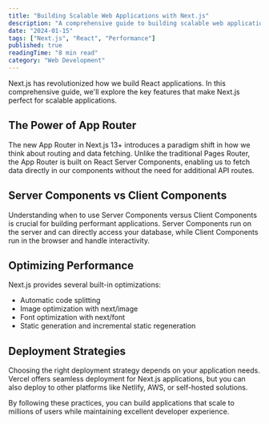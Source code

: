 ```yaml
---
title: "Building Scalable Web Applications with Next.js"
description: "A comprehensive guide to building scalable web applications using Next.js and modern development practices."
date: "2024-01-15"
tags: ["Next.js", "React", "Performance"]
published: true
readingTime: "8 min read"
category: "Web Development"
---
```


Next.js has revolutionized how we build React applications. In this comprehensive guide, we'll explore the key features that make Next.js perfect for scalable applications.

## The Power of App Router

The new App Router in Next.js 13+ introduces a paradigm shift in how we think about routing and data fetching. Unlike the traditional Pages Router, the App Router is built on React Server Components, enabling us to fetch data directly in our components without the need for additional API routes.

## Server Components vs Client Components

Understanding when to use Server Components versus Client Components is crucial for building performant applications. Server Components run on the server and can directly access your database, while Client Components run in the browser and handle interactivity.

## Optimizing Performance

Next.js provides several built-in optimizations:
- Automatic code splitting
- Image optimization with next/image
- Font optimization with next/font
- Static generation and incremental static regeneration

## Deployment Strategies

Choosing the right deployment strategy depends on your application needs. Vercel offers seamless deployment for Next.js applications, but you can also deploy to other platforms like Netlify, AWS, or self-hosted solutions.

By following these practices, you can build applications that scale to millions of users while maintaining excellent developer experience.
